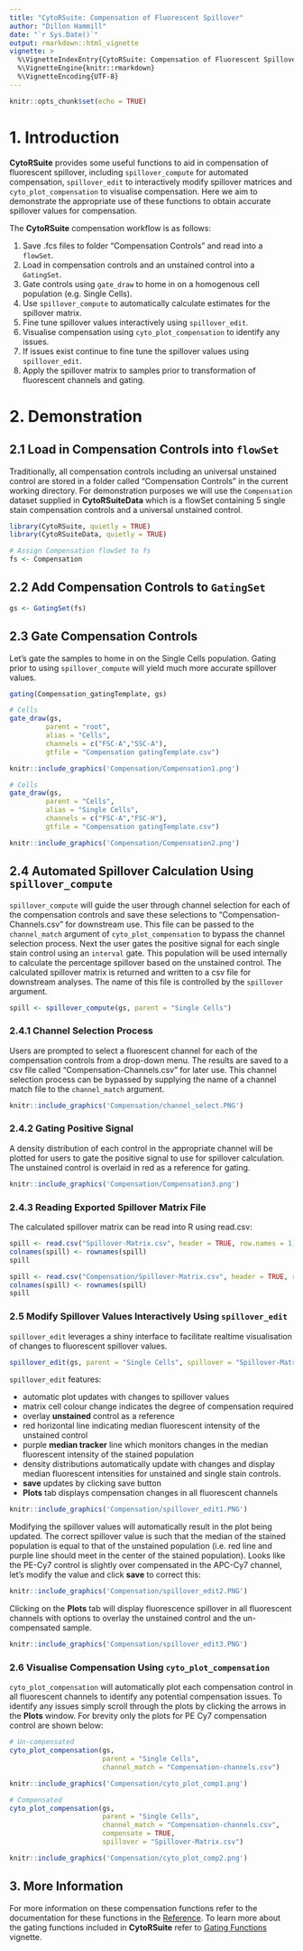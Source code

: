 ```yaml
---
title: "CytoRSuite: Compensation of Fluorescent Spillover"
author: "Dillon Hammill"
date: "`r Sys.Date()`"
output: rmarkdown::html_vignette
vignette: >
  %\VignetteIndexEntry{CytoRSuite: Compensation of Fluorescent Spillover}
  %\VignetteEngine{knitr::rmarkdown}
  %\VignetteEncoding{UTF-8}
---
```


```r
knitr::opts_chunk$set(echo = TRUE)
```

# 1. Introduction

**CytoRSuite** provides some useful functions to aid in compensation of fluorescent spillover, including `spillover_compute` for automated compensation, `spillover_edit` to interactively modify spillover matrices and `cyto_plot_compensation` to visualise compensation. Here we aim to demonstrate the appropriate use of these functions to obtain accurate spillover values for compensation.

The **CytoRSuite** compensation workflow is as follows:

1. Save .fcs files to folder "Compensation Controls" and read into a `flowSet`.
2. Load in compensation controls and an unstained control into a `GatingSet`.
3. Gate controls using `gate_draw` to home in on a homogenous cell population (e.g. Single Cells).
4. Use `spillover_compute` to automatically calculate estimates for the spillover matrix.
5. Fine tune spillover values interactively using `spillover_edit`.
6. Visualise compensation using `cyto_plot_compensation` to identify any issues.
7. If issues exist continue to fine tune the spillover values using `spillover_edit`.
8. Apply the spillover matrix to samples prior to transformation of fluorescent channels and gating.

# 2. Demonstration

## 2.1 Load in Compensation Controls into `flowSet`

Traditionally, all compensation controls including an universal unstained control are stored in a folder called "Compensation Controls" in the current working directory. For demonstration purposes we will use the `Compensation` dataset supplied in **CytoRSuiteData** which is a flowSet containing 5 single stain compensation controls and a universal unstained control.

```r
library(CytoRSuite, quietly = TRUE)
library(CytoRSuiteData, quietly = TRUE)

# Assign Compensation flowSet to fs
fs <- Compensation
```

## 2.2 Add Compensation Controls to `GatingSet`

```r
gs <- GatingSet(fs)
```

## 2.3 Gate Compensation Controls

Let's gate the samples to home in on the Single Cells population. Gating prior to using `spillover_compute` will yield much more accurate spillover values. 

```r
gating(Compensation_gatingTemplate, gs)
```

```r
# Cells
gate_draw(gs,
         parent = "root",
         alias = "Cells",
         channels = c("FSC-A","SSC-A"),
         gtfile = "Compensation gatingTemplate.csv")
```

```r
knitr::include_graphics('Compensation/Compensation1.png')
```

```r
# Cells
gate_draw(gs,
         parent = "Cells",
         alias = "Single Cells",
         channels = c("FSC-A","FSC-H"),
         gtfile = "Compensation gatingTemplate.csv")
```

```r
knitr::include_graphics('Compensation/Compensation2.png')
```

## 2.4 Automated Spillover Calculation Using `spillover_compute`

`spillover_compute` will guide the user through channel selection for each of the compensation controls and save these selections to "Compensation-Channels.csv" for downstream use. This file can be passed to the `channel_match` argument of `cyto_plot_compensation` to bypass the channel selection process. Next the user gates the positive signal for each single stain control using an `interval` gate. This population will be used internally to calculate the percentage spillover based on the unstained control. The calculated spillover matrix is returned and written to a csv file for downstream analyses. The name of this file is controlled by the `spillover` argument.

```r
spill <- spillover_compute(gs, parent = "Single Cells")
```

### 2.4.1 Channel Selection Process

Users are prompted to select a fluorescent channel for each of the compensation controls from a drop-down menu. The results are saved to a csv file called "Compensation-Channels.csv" for later use. This channel selection process can be bypassed by supplying the name of a channel match file to the `channel_match` argument.

```r
knitr::include_graphics('Compensation/channel_select.PNG')
```

### 2.4.2 Gating Positive Signal

A density distribution of each control in the appropriate channel will be plotted for users to gate the positive signal to use for spillover calculation. The unstained control is overlaid in red as a reference for gating.

```r
knitr::include_graphics('Compensation/Compensation3.png')
```

### 2.4.3 Reading Exported Spillover Matrix File

The calculated spillover matrix can be read into R using read.csv:
```r
spill <- read.csv("Spillover-Matrix.csv", header = TRUE, row.names = 1)
colnames(spill) <- rownames(spill)
spill
```

```r
spill <- read.csv("Compensation/Spillover-Matrix.csv", header = TRUE, row.names = 1)
colnames(spill) <- rownames(spill)
spill
```

### 2.5 Modify Spillover Values Interactively Using `spillover_edit`

`spillover_edit` leverages a shiny interface to facilitate realtime visualisation of changes to fluorescent spillover values. 

```r
spillover_edit(gs, parent = "Single Cells", spillover = "Spillover-Matrix.csv")
```

`spillover_edit` features:

- automatic plot updates with changes to spillover values
- matrix cell colour change indicates the degree of compensation required
- overlay **unstained** control as a reference
- red horizontal line indicating median fluorescent intensity of the unstained control
- purple **median tracker** line which monitors changes in the median fluorescent intensity of the stained population
- density distributions automatically update with changes and display median fluorescent intensities for unstained and single stain controls.
- **save** updates by clicking save button
- **Plots** tab displays compensation changes in all fluorescent channels

```r
knitr::include_graphics('Compensation/spillover_edit1.PNG')
```

Modifying the spillover values will automatically result in the plot being updated. The correct spillover value is such that the median of the stained population is equal to that of the unstained population (i.e. red line and purple line should meet in the center of the stained population). Looks like the PE-Cy7 control is slightly over compensated in the APC-Cy7 channel, let's modify the value and click **save** to correct this:

```r
knitr::include_graphics('Compensation/spillover_edit2.PNG')
```

Clicking on the **Plots** tab will display fluorescence spillover in all fluorescent channels with options to overlay the unstained control and the un-compensated sample.

```r
knitr::include_graphics('Compensation/spillover_edit3.PNG')
```

### 2.6 Visualise Compensation Using `cyto_plot_compensation`

`cyto_plot_compensation` will automatically plot each compensation control in all fluorescent channels to identify any potential compensation issues. To identify any issues simply scroll through the plots by clicking the arrows in the **Plots** window. For brevity only the plots for PE Cy7 compensation control are shown below:

```r
# Un-compensated
cyto_plot_compensation(gs, 
                       parent = "Single Cells", 
                       channel_match = "Compensation-channels.csv")
```

```r
knitr::include_graphics('Compensation/cyto_plot_comp1.png')
```

```r
# Compensated
cyto_plot_compensation(gs, 
                       parent = "Single Cells", 
                       channel_match = "Compensation-channels.csv",
                       compensate = TRUE,
                       spillover = "Spillover-Matrix.csv")
```

```r
knitr::include_graphics('Compensation/cyto_plot_comp2.png')
```

## 3. More Information

For more information on these compensation functions refer to the documentation for these functions in the [Reference](https://dillonhammill.github.io/CytoRSuite/reference/index.html). To learn more about the gating functions included in **CytoRSuite** refer to [Gating Functions](https://dillonhammill.github.io/CytoRSuite/articles/CytoRSuite-Gating-Functions.html) vignette.

